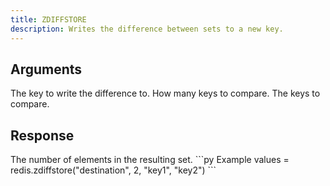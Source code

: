 ```yaml
---
title: ZDIFFSTORE
description: Writes the difference between sets to a new key.
---
```



## Arguments 

<ParamField body="destination" type="str" required>
  The key to write the difference to.
</ParamField>

<ParamField body="keys" type="int" required>
  How many keys to compare.
</ParamField>

<ParamField body="keys" type="...string[]" required>
  The keys to compare.
</ParamField>

## Response

<ResponseField  required>
    The number of elements in the resulting set.
</ResponseField>



<RequestExample>
```py Example
values = redis.zdiffstore("destination", 2, "key1", "key2")
```
</RequestExample>
